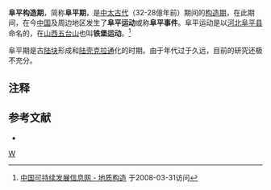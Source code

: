 {{中国构造期}}
'''阜平构造期'''，简称'''阜平期'''，是[[中太古代|中太古代]]（32-28億年前）期间的[[构造期|构造期]]，在此期间，在今[[中国|中国]]及周边地区发生了'''阜平运动'''或称'''阜平事件'''。阜平运动是以[[河北|河北]][[阜平县|阜平县]]命名的，在[[山西|山西]][[五台山|五台山]]也叫'''铁堡运动'''。<ref>[http://www.sdinfo.net.cn/geomap/dizhigz.htm 中国可持续发展信息网 - 地质构造] {{webarchive|url=https://archive.is/20020722024716/http://www.sdinfo.net.cn/geomap/dizhigz.htm |date=2002-07-22 }}于2008-03-31访问</ref>

阜平期是古[[地块|陆块]]形成和[[大陆地壳|陆壳]][[克拉通|克拉通]]化的时期。由于年代过于久远，目前的研究还极不充分。

==注释==

{{reflist|2}}

==参考文献==

*{{cite book
  | author = 万天丰
  | title = 《中国大地构造学纲要》
  | publisher = 地质出版社
  | pages = 29-38
  | isbn = 7-116-03991-0
|date=2004年6月}}

{{geol-stub}}
[[category:构造期|W]]